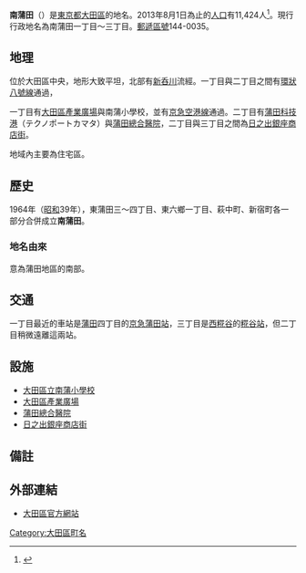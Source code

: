 {{Pathnav|日本|東京都|大田區|frame=1}}
{{Infobox Settlement
|official_name =  南蒲田
|native_name =
|settlement_type = [[町|町]]
|image_skyline =
|imagesize =
|image_caption =
|image_flag =
|image_seal =
| image_map =
| map_caption =
|subdivision_type = [[國家|國家]]
|subdivision_name = [[File:Flag_of_Japan.svg|border]] [[日本|日本]]
|subdivision_type1 = [[都道府縣|都道府縣]]
|subdivision_name1 = [[File:Flag_of_Tokyo_Prefecture.svg|25px]] [[東京都|東京都]]
|subdivision_type2 = [[東京都區部|特別區]]
|subdivision_name2 = [[File:Flag_of_Ota,_Tokyo.svg|25px]] [[大田區|大田區]]
|established_title =
|established_date =
|government_type =
|leader_title =
|leader_name =
|area_magnitude =
|area_total_sq_mi =
|area_total_km2 =
|area_land_sq_mi =
|area_land_km2 =
|area_urban_sq_mi =
|area_urban_km2 =
|area_metro_km2 =
|area_metro_sq_mi =
|population_as_of= 2013年（平成25年）8月1日
|population_footnotes =
|population_total = 11424
|population_urban =
|population_metro =
|population_density_sq_mi =
|population_density_km2 =
| timezone = [[日本標準時間|JST]]
| utc_offset = +9
|timezone_DST =
|utc_offset_DST =
|latd=|latm=|lats=|latNS=
|longd=|longm=|longs=|longEW=
|elevation_footnotes=
|elevation_m =
|elevation_ft =
|postal_code_type = [[郵遞區號|郵遞區號]]
|postal_code = 144-0035　
|area_code =
|website =
|footnotes =
}}
'''南蒲田'''（{{jpn|j=南蒲田|hg=みなみかまた|rm=Minami-kameda|f=y}}）是[[東京都|東京都]][[大田區|大田區]]的地名。2013年8月1日為止的[[人口|人口]]有11,424人<ref>{{Cite web |url=http://www.city.ota.tokyo.jp/kuseijoho/suuji/jinkou/setai_jinkou/oota_suji2508.html |title=大田区ホームページ：平成25年8月1日現在 |accessdate=2013-08-26 |archive-date=2014-02-18 |archive-url=https://web.archive.org/web/20140218230417/http://www.city.ota.tokyo.jp/kuseijoho/suuji/jinkou/setai_jinkou/oota_suji2508.html |dead-url=no }}</ref>。現行行政地名為南蒲田一丁目～三丁目。[[郵遞區號|郵遞區號]]144-0035。

== 地理 ==
位於大田區中央，地形大致平坦，北部有[[新呑川|新呑川]]流經。一丁目與二丁目之間有[[東京都道311號環狀八號線|環狀八號線]]通過，

一丁目有[[大田區產業廣場|大田區產業廣場]]與南蒲小學校，並有[[京急空港線|京急空港線]]通過。二丁目有[[蒲田科技港|蒲田科技港]]（テクノポートカマタ）與[[蒲田總合醫院|蒲田總合醫院]]，二丁目與三丁目之間為[[日之出銀座商店街|日之出銀座商店街]]。

地域內主要為住宅區。

== 歷史 ==
1964年（[[昭和|昭和]]39年），東蒲田三～四丁目、東六鄉一丁目、萩中町、新宿町各一部分合併成立'''南蒲田'''。
=== 地名由來 ===
意為蒲田地區的南部。

== 交通 ==
一丁目最近的車站是[[蒲田|蒲田]]四丁目的[[京急蒲田站|京急蒲田站]]，三丁目是[[西糀谷|西糀谷]]的[[糀谷站|糀谷站]]，但二丁目稍微遠離這兩站。

== 設施 ==
* [[大田區立南蒲小學校|大田區立南蒲小學校]]
* [[大田區產業廣場|大田區產業廣場]]
* [[蒲田總合醫院|蒲田總合醫院]]
* [[日之出銀座商店街|日之出銀座商店街]]

== 備註 ==
{{reflist}}

== 外部連結 ==
* [http://www.city.ota.tokyo.jp/ 大田區官方網站]{{Wayback|url=http://www.city.ota.tokyo.jp/ |date=20130815032600 }}

{{大田區的町名}}
{{DEFAULTSORT:Minami-Kamata}}
[[Category:大田區町名|Category:大田區町名]]